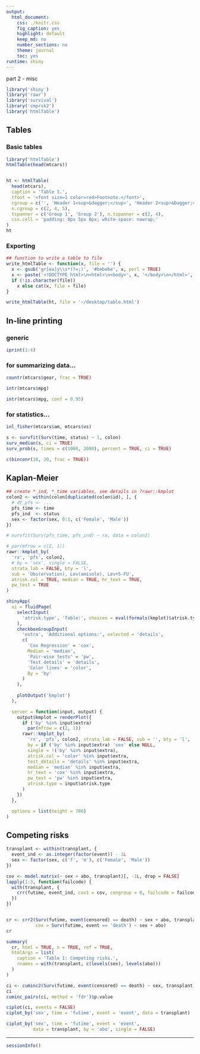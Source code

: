 ```yaml
---
output:
  html_document:
    css: ./knitr.css
    fig_caption: yes
    highlight: default
    keep_md: no
    number_sections: no
    theme: journal
    toc: yes
runtime: shiny
---
```


part 2 - misc

```r
library('shiny')
library('rawr')
library('survival')
library('cmprsk2')
library('htmlTable')
```

## Tables

### Basic tables

```r
library('htmlTable')
htmlTable(head(mtcars))


ht <- htmlTable(
  head(mtcars),
  caption = 'Table 1.',
  tfoot = '<font size=1 color=red>Footnote.</font>', 
  cgroup = c('', 'Header 1<sup>&dagger;</sup>', 'Header 2<sup>&Dagger;</sup>'),
  n.cgroup = c(2, 4, 5),
  tspanner = c('Group 1', 'Group 2'), n.tspanner = c(2, 4),
  css.cell = 'padding: 0px 5px 0px; white-space: nowrap;'
)
ht
```

### Exporting

```r
## function to write a table to file
write_htmlTable <- function(x, file = '') {
  x <- gsub('gr[ea]y\\s*(?=;)', '#bebebe', x, perl = TRUE)
  x <- paste('<!DOCTYPE html>\n<html>\n<body>', x, '</body>\n</html>', sep = '\n')
  if (!is.character(file))
    x else cat(x, file = file)
}

write_htmlTable(ht, file = '~/desktop/table.html')
```

## In-line printing

### generic

```r
iprint(1:4)
```

### for summarizing data...

```r
countr(mtcars$gear, frac = TRUE)

intr(mtcars$mpg)

intr(mtcars$mpg, conf = 0.95)
```

### for statistics...

```r
inl_fisher(mtcars$am, mtcars$vs)

s <- survfit(Surv(time, status) ~ 1, colon)
surv_median(s, ci = TRUE)
surv_prob(s, times = c(1000, 2000), percent = TRUE, ci = TRUE)

c(binconr(18, 20, frac = TRUE))
```

## Kaplan-Meier

```r
## create *_ind, *_time variables, see details in ?rawr::kmplot
colon2 <- within(colon[duplicated(colon$id), ], {
  # dt_pfs <- ...
  pfs_time <- time
  pfs_ind  <- status
  sex <- factor(sex, 0:1, c('Female', 'Male'))
})

# survfit(Surv(pfs_time, pfs_ind) ~ rx, data = colon2)

# par(mfrow = c(2, 1))
rawr::kmplot_by(
  'rx', 'pfs', colon2,
  # by = 'sex', single = FALSE,
  strata_lab = FALSE, bty = 'l',
  sub = 'Obs(ervation), Lev(amisole), Lev+5-FU',
  atrisk.col = TRUE, median = TRUE, hr_text = TRUE,
  pw_test = TRUE
)
```

```r
shinyApp(
  ui = fluidPage(
    selectInput(
      'atrisk.type', 'Table:', choices = eval(formals(kmplot)$atrisk.type)
    ),
    checkboxGroupInput(
      'extra', 'Additional options:', selected = 'details',
      c(
        'Cox Regression' = 'cox',
        Median = 'median',
        'Pair-wise tests' = 'pw',
        'Test details' = 'details',
        'Color lines' = 'color',
        By = 'by'
      )
    ),
    
    plotOutput('kmplot')
  ),

  server = function(input, output) {
    output$kmplot = renderPlot({
      if ('by' %in% input$extra)
        par(mfrow = c(2, 1))
      rawr::kmplot_by(
        'rx', 'pfs', colon2, strata_lab = FALSE, sub = '', bty = 'l',
        by = if ('by' %in% input$extra) 'sex' else NULL,
        single = !('by' %in% input$extra),
        atrisk.col = 'color' %in% input$extra,
        test_details = 'details' %in% input$extra,
        median = 'median' %in% input$extra,
        hr_text = 'cox' %in% input$extra,
        pw_test = 'pw' %in% input$extra,
        atrisk.type = input$atrisk.type
      )
    })
  },

  options = list(height = 700)
)
```

## Competing risks

```r
transplant <- within(transplant, {
  event_ind <- as.integer(factor(event)) - 1L
  sex <- factor(sex, c('f', 'm'), c('Female', 'Male'))
})

cov <- model.matrix(~ sex + abo, transplant)[, -1L, drop = FALSE]
lapply(1:3, function(failcode) {
  with(transplant, {
    crr(futime, event_ind, cov1 = cov, cengroup = 0, failcode = failcode)
  })
})


cr <- crr2(Surv(futime, event(censored) == death) ~ sex + abo, transplant,
           cox = Surv(futime, event == 'death') ~ sex + abo)
cr

summary(
  cr, html = TRUE, n = TRUE, ref = TRUE,
  htmlArgs = list(
    caption = 'Table 1: Competing risks.',
    rnames = with(transplant, c(levels(sex), levels(abo)))
  )
)

ci <- cuminc2(Surv(futime, event(censored) == death) ~ sex, transplant)
ci
cuminc_pairs(ci, method = 'fdr')$p.value
```

```r
ciplot(ci, events = FALSE)
ciplot_by('sex', time = 'futime', event = 'event', data = transplant)
```

```r
ciplot_by('sex', time = 'futime', event = 'event',
          data = transplant, by = 'abo', single = FALSE)
```

---

```r
sessionInfo()
```
